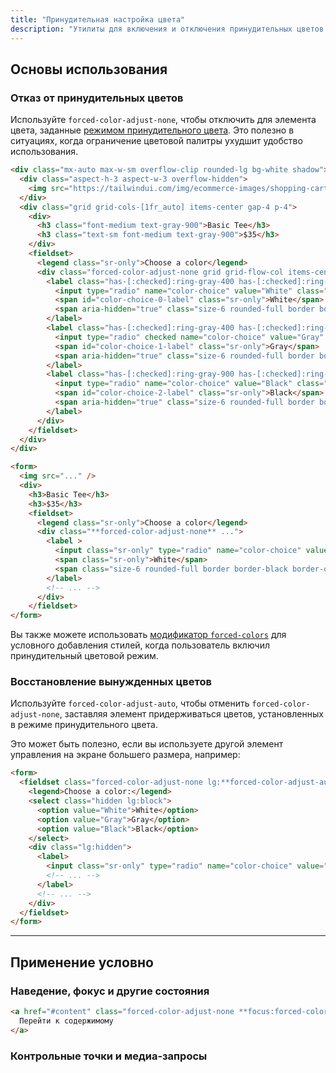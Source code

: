 ```yaml
---
title: "Принудительная настройка цвета"
description: "Утилиты для включения и отключения принудительных цветов."
---
```




## Основы использования

### Отказ от принудительных цветов

Используйте `forced-color-adjust-none`, чтобы отключить для элемента цвета, заданные [режимом принудительного цвета](/docs/hover-focus-and-other-states#forced-colors-mode). Это полезно в ситуациях, когда ограничение цветовой палитры ухудшит удобство использования.

```html {{ example: { hint: 'Попробуйте эмулировать &#96;forced-colors: active&#96; в инструментах разработчика, чтобы увидеть изменения' }}}
<div class="mx-auto max-w-sm overflow-clip rounded-lg bg-white shadow">
  <div class="aspect-h-3 aspect-w-3 overflow-hidden">
    <img src="https://tailwindui.com/img/ecommerce-images/shopping-cart-page-01-product-02.jpg" alt="Two each of gray, white, and black shirts laying flat." class="h-full w-full object-cover object-center" />
  </div>
  <div class="grid grid-cols-[1fr_auto] items-center gap-4 p-4">
    <div>
      <h3 class="font-medium text-gray-900">Basic Tee</h3>
      <h3 class="text-sm font-medium text-gray-900">$35</h3>
    </div>
    <fieldset>
      <legend class="sr-only">Choose a color</legend>
      <div class="forced-color-adjust-none grid grid-flow-col items-center gap-3">
        <label class="has-[:checked]:ring-gray-400 has-[:checked]:ring-1 has-[:checked]:ring-offset-1 relative -m-0.5 flex cursor-pointer items-center justify-center rounded-full p-0.5 ring-0 focus:outline-none">
          <input type="radio" name="color-choice" value="White" class="sr-only" aria-labelledby="color-choice-0-label" />
          <span id="color-choice-0-label" class="sr-only">White</span>
          <span aria-hidden="true" class="size-6 rounded-full border border-black border-opacity-10 bg-white"></span>
        </label>
        <label class="has-[:checked]:ring-gray-400 has-[:checked]:ring-1 has-[:checked]:ring-offset-1 relative -m-0.5 flex cursor-pointer items-center justify-center rounded-full p-0.5 ring-0 focus:outline-none">
          <input type="radio" checked name="color-choice" value="Gray" class="sr-only" />
          <span id="color-choice-1-label" class="sr-only">Gray</span>
          <span aria-hidden="true" class="size-6 rounded-full border border-black border-opacity-10 bg-gray-200"></span>
        </label>
        <label class="has-[:checked]:ring-gray-900 has-[:checked]:ring-1 has-[:checked]:ring-offset-1 relative -m-0.5 flex cursor-pointer items-center justify-center rounded-full p-0.5 ring-0 focus:outline-none">
          <input type="radio" name="color-choice" value="Black" class="sr-only" aria-labelledby="color-choice-2-label" />
          <span id="color-choice-2-label" class="sr-only">Black</span>
          <span aria-hidden="true" class="size-6 rounded-full border border-black border-opacity-10 bg-gray-900"></span>
        </label>
      </div>
    </fieldset>
  </div>
</div>
```

```html
<form>
  <img src="..." />
  <div>
    <h3>Basic Tee</h3>
    <h3>$35</h3>
    <fieldset>
      <legend class="sr-only">Choose a color</legend>
      <div class="**forced-color-adjust-none** ...">
        <label >
          <input class="sr-only" type="radio" name="color-choice" value="White" />
          <span class="sr-only">White</span>
          <span class="size-6 rounded-full border border-black border-opacity-10 bg-white"></span>
        </label>
        <!-- ... -->
      </div>
    </fieldset>
</form>
```

Вы также можете использовать [модификатор `forced-colors`](/docs/hover-focus-and-other-states#forced-colors-mode) для условного добавления стилей, когда пользователь включил принудительный цветовой режим.

### Восстановление вынужденных цветов

Используйте `forced-color-adjust-auto`, чтобы отменить `forced-color-adjust-none`, заставляя элемент придерживаться цветов, установленных в режиме принудительного цвета.

Это может быть полезно, если вы используете другой элемент управления на экране большего размера, например:

```html
<form>
  <fieldset class="forced-color-adjust-none lg:**forced-color-adjust-auto** ...">
    <legend>Choose a color:</legend>
    <select class="hidden lg:block">
      <option value="White">White</option>
      <option value="Gray">Gray</option>
      <option value="Black">Black</option>
    </select>
    <div class="lg:hidden">
      <label>
        <input class="sr-only" type="radio" name="color-choice" value="White" />
        <!-- ... -->
      </label>
      <!-- ... -->
    </div>
  </fieldset>
</form>
```

---

## <Heading ignore>Применение условно</Heading>

### <Heading ignore>Наведение, фокус и другие состояния</Heading>

<HoverFocusAndOtherStates featuredClass="forced-color-adjust-none" variant="focus">

```html
<a href="#content" class="forced-color-adjust-none **focus:forced-color-adjust-auto**">
  Перейти к содержимому
</a>
```

</HoverFocusAndOtherStates>

### <Heading ignore>Контрольные точки и медиа-запросы</Heading>

<BreakpointsAndMediaQueries defaultClass="forced-color-adjust-none" featuredClass="forced-color-adjust-auto" />
